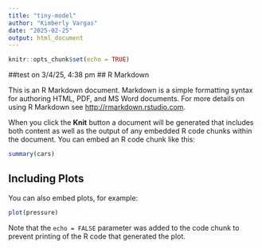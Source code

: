 ```yaml
---
title: "tiny-model"
author: "Kimberly Vargas"
date: "2025-02-25"
output: html_document
---
```


```r
knitr::opts_chunk$set(echo = TRUE)
```
##test on 3/4/25, 4:38 pm 
## R Markdown


This is an R Markdown document. Markdown is a simple formatting syntax for authoring HTML, PDF, and MS Word documents. For more details on using R Markdown see <http://rmarkdown.rstudio.com>.

When you click the **Knit** button a document will be generated that includes both content as well as the output of any embedded R code chunks within the document. You can embed an R code chunk like this:

```r
summary(cars)
```

## Including Plots

You can also embed plots, for example:

```r
plot(pressure)
```

Note that the `echo = FALSE` parameter was added to the code chunk to prevent printing of the R code that generated the plot.
